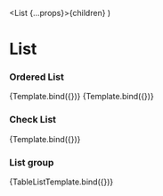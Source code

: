 
  <List {...props}>{children}</List>
)


<Meta title="Components/Lists" component={List} />

# List

### Ordered List

<Canvas>
  <Story
    name="Ordered-list"
    args={{
      listType: 'ordered',
      children: ['First', 'Second', 'Third', 'Fourth'],
    }}
  >
    {Template.bind({})}
  </Story>
</Canvas>

<Canvas>
  <Story
    name="Unordered-list"
    args={{
      listType: 'unordered',
      children: ['First', 'Second', 'Third', 'Fourth'],
    }}
  >
    {Template.bind({})}
  </Story>
</Canvas>

### Check List

<Canvas>
  <Story
    name="Check-list"
    args={{
      listType: 'check',
      children: ['First', 'Second', 'Third', 'Fourth'],
    }}
  >
    {Template.bind({})}
  </Story>
</Canvas>

### List group

<Canvas>
  <Story
    name="List group"
    parameters={{
      componentIds: ['component-list']
    }}
    args={{
      listType: 'table',
      tableCaption: 'List group',
      tableData: [
        { title: 'First', definition: ['Value 1', 'Value 2'] },
        { title: 'Second', definition: ['Value 1', 'Value 2'] },
        { title: 'Third', definition: ['Value 1', 'Value 2'] },
      ],
    }}
  >
    {TableListTemplate.bind({})}
  </Story>
</Canvas>
